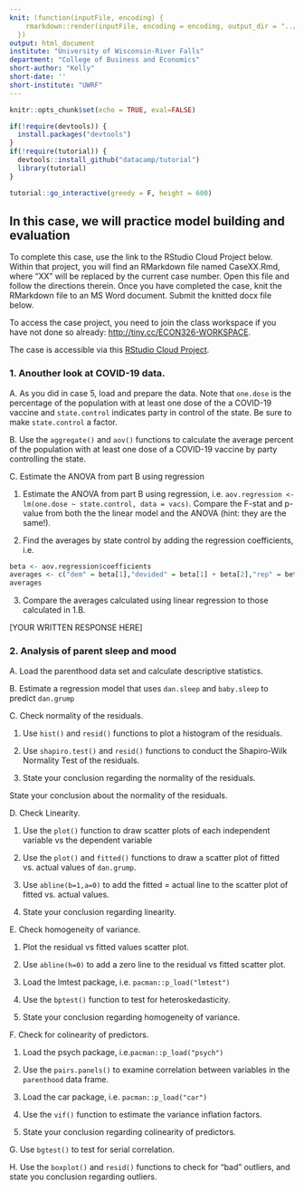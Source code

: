 ```yaml
---
knit: (function(inputFile, encoding) {
    rmarkdown::render(inputFile, encoding = encoding, output_dir = "../docs/")
  })
output: html_document
institute: "University of Wisconsin-River Falls"
department: "College of Business and Economics"
short-author: "Kelly"
short-date: ''
short-institute: "UWRF"
---
```


```r
knitr::opts_chunk$set(echo = TRUE, eval=FALSE)

if(!require(devtools)) {
  install.packages("devtools")
}
if(!require(tutorial)) {
  devtools::install_github("datacamp/tutorial")
  library(tutorial)
}

tutorial::go_interactive(greedy = F, height = 600)
```


## In this case, we will practice model building and evaluation

To complete this case, use the link to the RStudio Cloud Project below. Within that project, you will find an RMarkdown file named CaseXX.Rmd, where "XX" will be replaced by the current case number. Open this file and follow the directions therein. Once you have completed the case, knit the RMarkdown file to an MS Word document. Submit the knitted docx file below. 

To access the case project, you need to join the class workspace if you have not done so already: [http://tiny.cc/ECON326-WORKSPACE](http://tiny.cc/ECON326-WORKSPACE){target=_blank}.

The case is accessible via this [RStudio Cloud Project](https://rstudio.cloud/spaces/245665/content/3378234){target=_blank}.

### 1. Anouther look at COVID-19 data.

A. As you did in case 5, load and prepare the data. Note that `one.dose` is the percentage of the population with at least one dose of the a COVID-19 vaccine and `state.control` indicates party in control of the state. Be sure to make `state.control` a factor.

B. Use the `aggregate()` and `aov()` functions to calculate the average percent of the population with at least one dose of a COVID-19 vaccine by party controlling the state.

C. Estimate the ANOVA from part B using regression

1.  Estimate the ANOVA from part B using regression, i.e. `aov.regression <- lm(one.dose ~ state.control, data = vacs)`. Compare the F-stat and p-value from both the the linear model and the ANOVA (hint: they are the same!).

2.  Find the averages by state control by adding the regression coefficients, i.e.

```r
beta <- aov.regression$coefficients
averages <- c("dem" = beta[1],"devided" = beta[1] + beta[2],"rep" = beta[1] + beta[3])
averages
```

3.  Compare the averages calculated using linear regression to those calculated in 1.B.

[YOUR WRITTEN RESPONSE HERE]

### 2. Analysis of parent sleep and mood

A. Load the parenthood data set and calculate descriptive statistics.

B. Estimate a regression model that uses `dan.sleep` and `baby.sleep` to predict `dan.grump`

C. Check normality of the residuals.

1. Use `hist()` and `resid()` functions to plot a histogram of the residuals.

2. Use `shapiro.test()` and `resid()` functions to conduct the Shapiro-Wilk Normality Test of the residuals.

3. State your conclusion regarding the normality of the residuals.

State your conclusion about the normality of the residuals.

D. Check Linearity.

1. Use the `plot()` function to draw scatter plots of each independent variable vs the dependent variable

2. Use the `plot()` and `fitted()` functions to draw a scatter plot of fitted vs. actual values of `dan.grump`.

3. Use `abline(b=1,a=0)` to add the fitted = actual line to the scatter plot of fitted vs. actual values.

4. State your conclusion regarding linearity.

E. Check homogeneity of variance.

1. Plot the residual vs fitted values scatter plot.

2. Use `abline(h=0)` to add a zero line to the residual vs fitted scatter plot.

3. Load the lmtest package, i.e. `pacman::p_load("lmtest")`

4. Use the `bptest()` function to test for heteroskedasticity.

5. State your conclusion regarding homogeneity of variance.

F. Check for colinearity of predictors.

1. Load the psych package, i.e.`pacman::p_load("psych")`

2. Use the `pairs.panels()` to examine correlation between variables in the `parenthood` data frame.

3. Load the car package, i.e. `pacman::p_load("car")`

4. Use the `vif()` function to estimate the variance inflation factors.

5. State your conclusion regarding colinearity of predictors.

G. Use `bgtest()` to test for serial correlation.

H. Use the `boxplot()` and `resid()` functions to check for "bad" outliers, and state you conclusion regarding outliers.